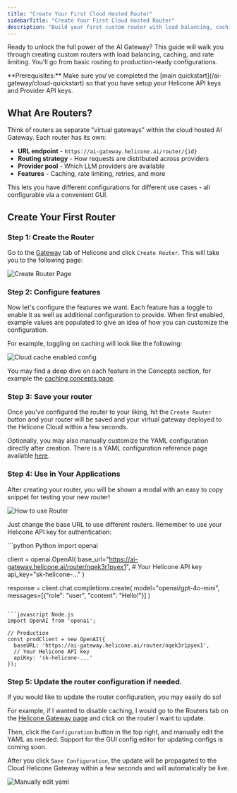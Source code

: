 ```yaml
---
title: "Create Your First Cloud Hosted Router"
sidebarTitle: "Create Your First Cloud Hosted Router"
description: "Build your first custom router with load balancing, caching, and rate limiting in **1 minute**"
---
```


Ready to unlock the full power of the AI Gateway? This guide will walk you through creating custom routers with load balancing, caching, and rate limiting. You'll go from basic routing to production-ready configurations.

<Note>
  **Prerequisites:** Make sure you've completed the [main quickstart](/ai-gateway/cloud-quickstart) so that you have setup
  your Helicone API keys and Provider API keys.
</Note>

## What Are Routers?

Think of routers as separate "virtual gateways" within the cloud hosted AI Gateway. Each router has its own:

- **URL endpoint** - `https://ai-gateway.helicone.ai/router/{id}`
- **Routing strategy** - How requests are distributed across providers
- **Provider pool** - Which LLM providers are available
- **Features** - Caching, rate limiting, retries, and more

This lets you have different configurations for different use cases - all configurable via a convenient GUI.

## Create Your First Router

### Step 1: Create the Router

Go to the [Gateway](https://us.helicone.ai/gateway) tab of Helicone
and click `Create Router`. This will take you to the following page:

![Create Router Page](/ai-gateway/images/create-router.webp)

### Step 2: Configure features

Now let's configure the features we want. Each feature has a toggle to enable
it as well as additional configuration to provide. When first enabled,
example values are populated to give an idea of how you can customize the
configuration. 

For example, toggling on caching will look like the following:

![Cloud cache enabled config](/ai-gateway/images/cloud-cache.webp)

You may find a deep dive on each feature in the Concepts section, for example
the [caching concepts page](/ai-gateway/concepts/cache).

### Step 3: Save your router

Once you've configured the router to your liking, hit the `Create Router` button
and your router will be saved and your virtual gateway deployed to the Helicone
Cloud within a few seconds.

Optionally, you may also manually customize the YAML configuration directly
after creation. There is a YAML configuration reference page available
[here](/ai-gateway/config).


### Step 4: Use in Your Applications

After creating your router, you will be shown a modal with an easy to copy
snippet for testing your new router!

![How to use Router](/ai-gateway/images/how-to-use-cloud-router.webp)

Just change the base URL to use different routers. Remember to use your Helicone API key for authentication:

<CodeGroup>
```python Python
import openai

client = openai.OpenAI(
    base_url="https://ai-gateway.helicone.ai/router/nqek3r1pyex1",
    # Your Helicone API key
    api_key="sk-helicone-..."
)

response = client.chat.completions.create(
    model="openai/gpt-4o-mini",
    messages=[{"role": "user", "content": "Hello!"}]
)
```

```javascript Node.js
import OpenAI from 'openai';

// Production
const prodClient = new OpenAI({
  baseURL: 'https://ai-gateway.helicone.ai/router/nqek3r1pyex1',
  // Your Helicone API key
  apiKey: 'sk-helicone-...'
});
```
</CodeGroup>


### Step 5: Update the router configuration if needed.

If you would like to update the router configuration, you may easily do so!

For example, if I wanted to disable caching, I would go to the Routers tab
on the [Helicone Gateway page](https://us.helicone.ai/gateway) and click on
the router I want to update.

Then, click the `Configuration` button in the top right, and manually edit
the YAML as needed. Support for the GUI config editor for updating configs is coming soon.

After you click `Save Configuration`, the update will be propagated to the 
Cloud Helicone Gateway within a few seconds and will automatically be live.

![Manually edit yaml](/ai-gateway/images/edit-cloud-router-yaml.webp)
